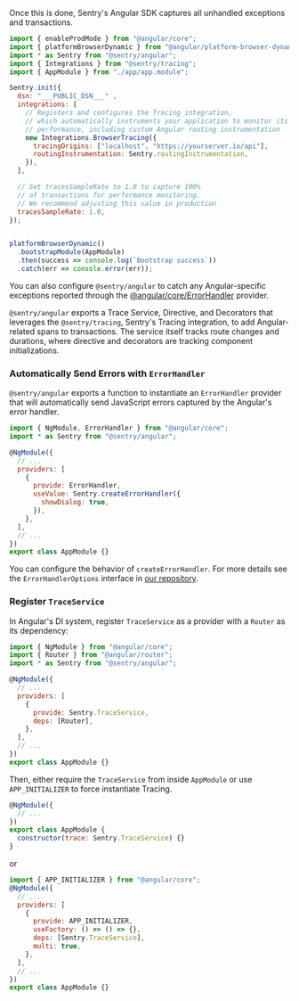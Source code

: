 Once this is done, Sentry's Angular SDK captures all unhandled exceptions and transactions.

```javascript
import { enableProdMode } from "@angular/core";
import { platformBrowserDynamic } from "@angular/platform-browser-dynamic";
import * as Sentry from "@sentry/angular";
import { Integrations } from "@sentry/tracing";
import { AppModule } from "./app/app.module";

Sentry.init({
  dsn: "___PUBLIC_DSN___" ,
  integrations: [
    // Registers and configures the Tracing integration,
    // which automatically instruments your application to monitor its
    // performance, including custom Angular routing instrumentation
    new Integrations.BrowserTracing({
      tracingOrigins: ["localhost", "https://yourserver.io/api"],
      routingInstrumentation: Sentry.routingInstrumentation,
    }),
  ],

  // Set tracesSampleRate to 1.0 to capture 100%
  // of transactions for performance monitoring.
  // We recommend adjusting this value in production
  tracesSampleRate: 1.0,
});


platformBrowserDynamic()
  .bootstrapModule(AppModule)
  .then(success => console.log(`Bootstrap success`))
  .catch(err => console.error(err));
```

You can also configure `@sentry/angular` to catch any Angular-specific exceptions reported through the [@angular/core/ErrorHandler](https://angular.io/api/core/ErrorHandler) provider.

`@sentry/angular` exports a Trace Service, Directive, and Decorators that leverages the `@sentry/tracing`, Sentry's Tracing integration, to add Angular-related spans to transactions. The service itself tracks route changes and durations, where directive and decorators are tracking component initializations.

### Automatically Send Errors with `ErrorHandler`

`@sentry/angular` exports a function to instantiate an `ErrorHandler` provider that will automatically send JavaScript errors captured by the Angular's error handler.

```javascript
import { NgModule, ErrorHandler } from "@angular/core";
import * as Sentry from "@sentry/angular";

@NgModule({
  // ...
  providers: [
    {
      provide: ErrorHandler,
      useValue: Sentry.createErrorHandler({
        showDialog: true,
      }),
    },
  ],
  // ...
})
export class AppModule {}
```

You can configure the behavior of `createErrorHandler`. For more details see the `ErrorHandlerOptions` interface in [our repository](https://github.com/getsentry/sentry-javascript/blob/master/packages/angular/src/errorhandler.ts).

### Register `TraceService`

In Angular's DI system, register `TraceService` as a provider with a `Router` as its dependency:

```javascript
import { NgModule } from "@angular/core";
import { Router } from "@angular/router";
import * as Sentry from "@sentry/angular";

@NgModule({
  // ...
  providers: [
    {
      provide: Sentry.TraceService,
      deps: [Router],
    },
  ],
  // ...
})
export class AppModule {}
```
Then, either require the `TraceService` from inside `AppModule` or use `APP_INITIALIZER` to force instantiate Tracing.
```javascript
@NgModule({
  // ...
})
export class AppModule {
  constructor(trace: Sentry.TraceService) {}
}
```

or

```javascript
import { APP_INITIALIZER } from "@angular/core";
@NgModule({
  // ...
  providers: [
    {
      provide: APP_INITIALIZER,
      useFactory: () => () => {},
      deps: [Sentry.TraceService],
      multi: true,
    },
  ],
  // ...
})
export class AppModule {}
```
